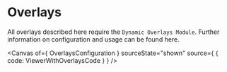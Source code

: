 

<Meta title="Overlays" />

# Overlays

All overlays described here require the `Dynamic Overlays Module`. Further information on configuration and usage can be found <LinkTo kind="Modules/Dynamic Overlays/Documentation" story="docs">here</LinkTo>.

<Canvas of={ OverlaysConfiguration } sourceState="shown" source={ { code: ViewerWithOverlaysCode } } />